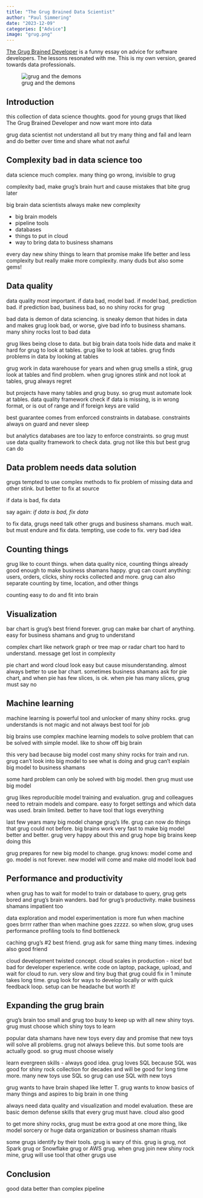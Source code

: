 ```yaml
---
title: "The Grug Brained Data Scientist"
author: "Paul Simmering"
date: "2023-12-09"
categories: ["Advice"]
image: "grug.png"
---
```


[The Grug Brained Developer](https://grugbrain.dev) is a funny essay on advice for software developers. The lessons resonated with me. This is my own version, geared towards data professionals.

![grug and the demons](grug.png)

## Introduction

this collection of data science thoughts. good for young grugs that liked The Grug Brained Developer and now want more into data

grug data scientist not understand all but try many thing and fail and learn and do better over time and share what not awful

## Complexity bad in data science too

data science much complex. many thing go wrong, invisible to grug

complexity bad, make grug's brain hurt and cause mistakes that bite grug later

big brain data scientists always make new complexity

- big brain models
- pipeline tools
- databases
- things to put in cloud
- way to bring data to business shamans

every day new shiny things to learn that promise make life better and less complexity but really make more complexity. many duds but also some gems!

## Data quality

data quality most important. if data bad, model bad. if model bad, prediction bad. if prediction bad, business bad, so no shiny rocks for grug

bad data is demon of data sciencing. is sneaky demon that hides in data and makes grug look bad, or worse, give bad info to business shamans. many shiny rocks lost to bad data

grug likes being close to data. but big brain data tools hide data and make it hard for grug to look at tables. grug like to look at tables. grug finds problems in data by looking at tables

grug work in data warehouse for years and when grug smells a stink, grug look at tables and find problem. when grug ignores stink and not look at tables, grug always regret

but projects have many tables and grug busy. so grug must automate look at tables. data quality framework check if data is missing, is in wrong format, or is out of range and if foreign keys are valid

best guarantee comes from enforced constraints in database. constraints always on guard and never sleep

but analytics databases are too lazy to enforce constraints. so grug must use data quality framework to check data. grug not like this but best grug can do

## Data problem needs data solution

grugs tempted to use complex methods to fix problem of missing data and other stink. but  better to fix at source

if data is bad, fix data

say again: *if data is bad, fix data*

to fix data, grugs need talk other grugs and business shamans. much wait. but must endure and fix data. tempting, use code to fix. very bad idea

## Counting things

grug like to count things. when data quality nice, counting things already good enough to make business shamans happy. grug can count anything: users, orders, clicks, shiny rocks collected and more. grug can also separate counting by time, location, and other things

counting easy to do and fit into brain

## Visualization

bar chart is grug's best friend forever. grug can make bar chart of anything. easy for business shamans and grug to understand

complex chart like network graph or tree map or radar chart too hard to understand. message get lost in complexity

pie chart and word cloud look easy but cause misunderstanding. almost always better to use bar chart. sometimes business shamans ask for pie chart, and when pie has few slices, is ok. when pie has many slices, grug must say no

## Machine learning

machine learning is powerful tool and unlocker of many shiny rocks. grug understands is not magic and not always best tool for job

big brains use complex machine learning models to solve problem that can be solved with simple model. like to show off big brain

this very bad because big model cost many shiny rocks for train and run. grug can't look into big model to see what is doing and grug can't explain big model to business shamans

some hard problem can only be solved with big model. then grug must use big model

grug likes reproducible model training and evaluation. grug and colleagues need to retrain models and compare. easy to forget settings and which data was used. brain limited. better to have tool that logs everything

last few years many big model change grug's life. grug can now do things that grug could not  before. big brains work very fast to make big model better and better. grug very happy about this and grug hope big brains keep doing this

grug prepares for new big model to change. grug knows: model come and go. model is not forever. new model will come and make old model look bad

## Performance and productivity

when grug has to wait for model to train or database to query, grug gets bored and grug's brain wanders. bad for grug's productivity. make business shamans impatient too

data exploration and model experimentation is more fun when machine goes brrrr rather than when machine goes zzzzz. so when slow, grug uses performance profiling tools to find bottleneck

caching grug's #2 best friend. grug ask for same thing many times. indexing also good friend

cloud development twisted concept. cloud scales in production - nice! but bad for developer experience. write code on laptop, package, upload, and wait for cloud to run. very slow and tiny bug that grug could fix in 1 minute takes long time. grug look for ways to develop locally or with quick feedback loop. setup can be headache but worth it!

## Expanding the grug brain

grug's brain too small and grug too busy to keep up with all new shiny toys. grug must choose which shiny toys to learn

popular data shamans have new toys every day and promise that new toys will solve all problems. grug not always believe this. but some tools are actually good. so grug must choose wisely

learn evergreen skills - always good idea. grug loves SQL because SQL was good for shiny rock collection for decades and will be good for long time more. many new toys use SQL so grug can use SQL with new toys

grug wants to have brain shaped like letter T. grug wants to know basics of many things and aspires to big brain in one thing

always need data quality and visualization and model evaluation. these are basic demon defense skills that every grug must have. cloud also good

to get more shiny rocks, grug must be extra good at one more thing, like model sorcery or huge data organization or business shaman rituals

some grugs identify by their tools. grug is wary of this. grug is grug, not Spark grug  or Snowflake grug or AWS grug. when grug join new shiny rock mine, grug will use tool that other grugs use

## Conclusion

good data better than complex pipeline
